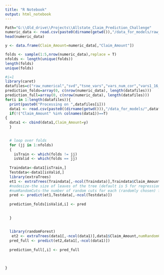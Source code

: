 ```yaml
---
title: "R Notebook"
output: html_notebook
---
```


```r
Path="G:\\Old_drive\\Projects\\Allstate_Claim_Prediction_Challenge"
numeric_data <- read.csv(paste0(dirname(getwd()),"/data_for_models/raw_numerical.csv")) #Reading the data
head(numeric_data)

```



```r
y <- data.frame(Claim_Amount=numeric_data[,"Claim_Amount"])
```


```r
folds <- sample(1:5,nrow(numeric_data),replace = T)
nfolds <- length(unique(folds))
length(folds)
unique(folds)
```






```r

#i=1
library(caret)
datafiles=c("raw_numerical","svd","tsne_vars","vars_num_cor","vars1_16_PCA","Yeo_trn_vars")
prediction_folds=array(0, c(nrow(numeric_data), length(datafiles)))
prediction_full=array(0, c(nrow(numeric_data), length(datafiles)))
for(i in 1:length(datafiles)){
  print(paste0("Processing on ",datafiles[i]))
  data1 <- read.csv(paste0((dirname(getwd())),"/data_for_models/",datafiles[i],".csv"))
  if(!("Claim_Amount" %in% colnames(data1))==T)
{
  data1 <- cbind(data1,Claim_Amount=y)
  }

  
  # loop over folds 
  for (jj in 1:nfolds)
  {
    isTrain <- which(folds != jj)
    isValid <- which(folds == jj)
    
  Traindata<-data1[isTrain,]
  Testdata<-data1[isValid,]
  library(extraTrees)
  et1 <- extraTrees(Traindata[,-ncol(Traindata)],Traindata$Claim_Amount,numRandomCuts = 5)
  #nodesize-the size of leaves of the tree (default is 5 for regression and 1 for classification)
  #numRandomCuts-the number of random cuts for each (randomly chosen) feature (default 1, which corresponds to the official ExtraTrees method). The higher the number of cuts the higher the chance of a good cut.
  pred <- predict(et1,Testdata[,-ncol(Testdata)])
  
  prediction_folds[isValid,i] <- pred
  
  
  }
  
  
  library(randomForest)
   et2 <- extraTrees(data1[,-ncol(data1)],data1$Claim_Amount,numRandomCuts = 10)
  pred_full <- predict(et2,data1[,-ncol(data1)])
  
  prediction_full[,i] <- pred_full
   
                           

}



```



